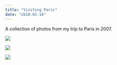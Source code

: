 ```yaml
---
title: "Visiting Paris"
date: "2018-01-10"
---
```


A collection of photos from my trip to Paris in 2007.

<Img
  src="/images/posts/eiffel.jpeg"
  width={2154}
  height={1632}
  caption="Eiffel Tower"
/>

<Img
  src="/images/posts/moulin.jpeg"
  width={2154}
  height={1632}
  caption="Moulin Rouge"
/>

<Img
  src="/images/posts/sacre.jpeg"
  width={2154}
  height={1632}
  caption="Sacré-Cœur"
/>
